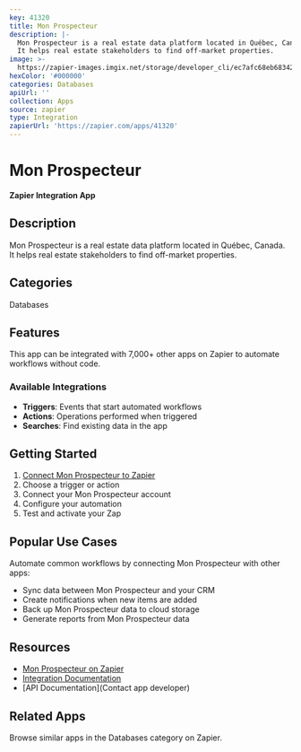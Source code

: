 ```yaml
---
key: 41320
title: Mon Prospecteur
description: |-
  Mon Prospecteur is a real estate data platform located in Québec, Canada. 
  It helps real estate stakeholders to find off-market properties.
image: >-
  https://zapier-images.imgix.net/storage/developer_cli/ec7afc68eb6834253b43c61d25df0a46_2.png?auto=format%2Ccompress&ixlib=python-3.0.0&q=50
hexColor: '#000000'
categories: Databases
apiUrl: ''
collection: Apps
source: zapier
type: Integration
zapierUrl: 'https://zapier.com/apps/41320'
---
```

# Mon Prospecteur

**Zapier Integration App**

## Description

Mon Prospecteur is a real estate data platform located in Québec, Canada. 
It helps real estate stakeholders to find off-market properties.

## Categories

Databases

## Features

This app can be integrated with 7,000+ other apps on Zapier to automate workflows without code.

### Available Integrations

- **Triggers**: Events that start automated workflows
- **Actions**: Operations performed when triggered
- **Searches**: Find existing data in the app

## Getting Started

1. [Connect Mon Prospecteur to Zapier](https://zapier.com/apps/41320)
2. Choose a trigger or action
3. Connect your Mon Prospecteur account
4. Configure your automation
5. Test and activate your Zap

## Popular Use Cases

Automate common workflows by connecting Mon Prospecteur with other apps:

- Sync data between Mon Prospecteur and your CRM
- Create notifications when new items are added
- Back up Mon Prospecteur data to cloud storage
- Generate reports from Mon Prospecteur data

## Resources

- [Mon Prospecteur on Zapier](https://zapier.com/apps/41320)
- [Integration Documentation](https://zapier.com/apps/41320/integrations)
- [API Documentation](Contact app developer)

## Related Apps

Browse similar apps in the Databases category on Zapier.
